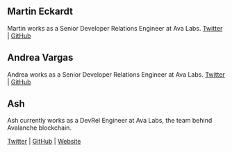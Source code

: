 ## Martin Eckardt

Martin works as a Senior Developer Relations Engineer at Ava Labs.
[Twitter](https://twitter.com/martin_eckardt) | [GitHub](https://github.com/martineckardt)

## Andrea Vargas

Andrea works as a Senior Developer Relations Engineer at Ava Labs.
[Twitter](https://twitter.com/andyvargtz) | [GitHub](https://github.com/andyvargtz)

## Ash

Ash currently works as a DevRel Engineer at Ava Labs, the team behind Avalanche blockchain.

[Twitter](https://twitter.com/ashngmi) | [GitHub](https://github.com/ashucoder9) | [Website](https://ashngmi.xyz)